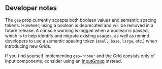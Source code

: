 ## Developer notes

The `gap` prop currently accepts both boolean values and semantic spacing
tokens. However, using a boolean is deprecated and will be removed in a future
release. A console warning is logged when a boolean is passed, which is to help
identify and migrate existing usages, as well as remind developers to use a
semantic spacing token (`small`, `base`, `large`, etc.) when introducing new
Grids.

If you find yourself implementing `gap="none"` and the Grid consists only of
Input components, consider using an [InputGroup](/components/InputGroup)
instead.

